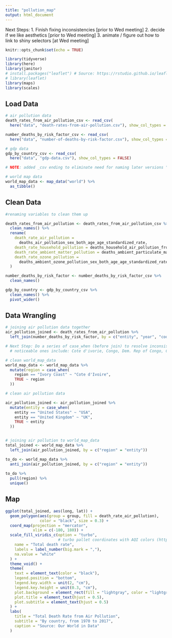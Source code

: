 ```yaml
---
title: "pollution_map"
output: html_document
---
```


Next Steps: 
1. Finish fixing inconsistencies [prior to Wed meeting]
2. decide if we like aesthetics [prior to Wed meeting]
3. animate / figure out how to link to shiny selectors [at Wed meeting]

```r
knitr::opts_chunk$set(echo = TRUE)

library(tidyverse)
library(here)
library(janitor)
# install.packages("leaflet") # Source: https://rstudio.github.io/leaflet/
# library(leaflet)
library(maps)
library(scales)
```

## Load Data 

```r
# air pollution data
death_rates_from_air_pollution_csv <- read_csv(
  here("data", "death-rates-from-air-pollution.csv"), show_col_types = FALSE)

number_deaths_by_risk_factor_csv <- read_csv(
  here("data", "number-of-deaths-by-risk-factor.csv"), show_col_types = FALSE)

# gdp data
gdp_by_country_csv <- read_csv(
  here("data", "gdp-data.csv"), show_col_types = FALSE)

# NOTE: added _csv ending to eliminate need for naming later versions "clean"

# world map data
world_map_data <- map_data("world") %>% 
  as_tibble()
```

## Clean Data 

```r

#renaming variables to clean them up 

death_rates_from_air_pollution <- death_rates_from_air_pollution_csv %>%
  clean_names() %>%
  rename(
    death_rate_air_pollution =
      deaths_air_pollution_sex_both_age_age_standardized_rate,
    death_rate_household_pollution = deaths_household_air_pollution_from_solid_fuels_sex_both_age_age_standardized_rate,
    death_rate_ambient_matter_pollution = deaths_ambient_particulate_matter_pollution_sex_both_age_age_standardized_rate,
    death_rate_ozone_pollution =
      deaths_ambient_ozone_pollution_sex_both_age_age_standardized_rate
  )

number_deaths_by_risk_factor <- number_deaths_by_risk_factor_csv %>%
  clean_names()

gdp_by_country <- gdp_by_country_csv %>%
  clean_names() %>%
  pivot_wider()
```

## Data Wrangling 

```r
# joining air pollution data together
air_pollution_joined <- death_rates_from_air_pollution %>% 
  left_join(number_deaths_by_risk_factor, by = c("entity", "year", "code"))

# Next Step: Do a series of case_when (before join) to resolve inconsistencies 
  # noticeable ones include: Cote d'ivorie, Congo, Dem. Rep of Congo, Czechnia, French Guiana

# clean world_map_data 
world_map_data <- world_map_data %>% 
  mutate(region = case_when(
    region == "Ivory Coast" ~ "Cote d'Ivoire", 
    TRUE ~ region
  ))

# clean air pollution data

air_pollution_joined <- air_pollution_joined %>% 
  mutate(entity = case_when(
    entity == "United States" ~ "USA", 
    entity == "United Kingdom" ~ "UK",
    TRUE ~ entity
  ))


# joining air pollution to world_map_data
total_joined <- world_map_data %>% 
  left_join(air_pollution_joined, by = c("region" = "entity"))

to_do <- world_map_data %>% 
  anti_join(air_pollution_joined, by = c("region" = "entity"))
  
to_do %>% 
  pull(region) %>% 
  unique()

```

## Map 

```r
ggplot(total_joined, aes(long, lat)) + 
  geom_polygon(aes(group = group, fill = death_rate_air_pollution), 
               color = "black", size = 0.3) + 
  coord_map(projection = "mercator", 
            xlim = c(-180, 180)) + 
  scale_fill_viridis_c(option = "turbo", 
                       # turbo pallet coordinates with AQI colors (https://webcam.srs.fs.fed.us/test/AQI.shtml)
    name = "Total death rate",
    labels = label_number(big.mark = ","),
    na.value = "white" 
  ) +
  theme_void() +  
  theme(
    text = element_text(color = "black"),
    legend.position = "bottom",
    legend.key.width = unit(2, "cm"),
    legend.key.height = unit(0.3, "cm"),
    plot.background = element_rect(fill = "lightgray", color = "lightgray"),
    plot.title = element_text(hjust = 0.5),
    plot.subtitle = element_text(hjust = 0.5)
  ) +
  labs(
    title = "Total Death Rate from Air Pollution",
    subtitle = "By country, from 1970 to 2017",
    caption = "Source: Our World in Data"
  )

```







